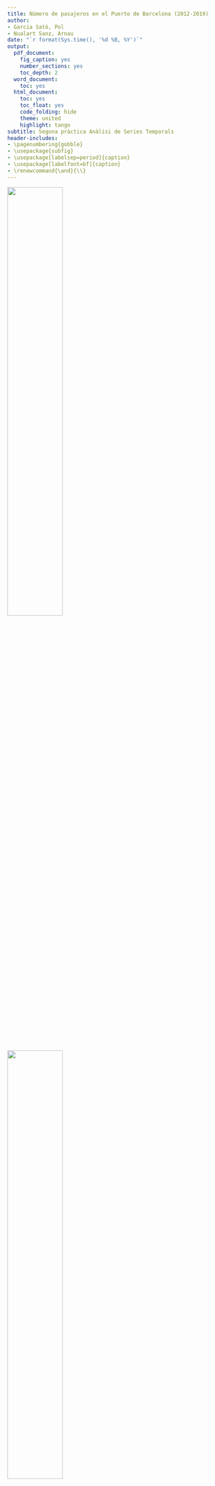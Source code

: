 ---
title: Número de pasajeros en el Puerto de Barcelona (2012-2019)
author:
- Garcia Sató, Pol
- Nualart Sanz, Arnau
date: "`r format(Sys.time(), '%d %B, %Y')`"
output:
  pdf_document:
    fig_caption: yes
    number_sections: yes
    toc_depth: 2
  word_document:
    toc: yes
  html_document:
    toc: yes
    toc_float: yes
    code_folding: hide
    theme: united
    highlight: tango
subtitle: Segona pràctica Anàlisi de Series Temporals
header-includes:
- \pagenumbering{gobble}
- \usepackage{subfig}
- \usepackage[labelsep=period]{caption}
- \usepackage[labelfont=bf]{caption}
- \renewcommand{\and}{\\}
---


```{=tex}
\renewcommand{\contentsname}{Índex}
\renewcommand{\figurename}{Figura}
\renewcommand{\tablename}{Taula}
```
\captionsetup{width=.75\textwidth}

\vspace{120mm}

<left> 
![](C:/Users/polgs/Desktop/Grau estadística UB/4rt de #carrera/1er Quadrimestre/AnalisisSeriesTemporals/Entrega2/Imatges/ub.png){width="50%"}

</left> <right> 
![](C:/Users/polgs/Desktop/Grau estadística UB/4rt de carrera/1er Quadrimestre/AnalisisSeriesTemporals/Entrega2/Imatges/upc.png){width="50%"}
</right>

\newpage



```{=tex}
\begin{center}
El objetivo de este informe es ver el comportamiento del número de pasajeros en el puerto de Barcelona durante los años 2012 - 2019 y hacer una predicción para el período 2020 - 2022 si no se tuvieran en cuenta los efectos causados por la pandemia del SARS-CoV-2. 
Se observa que los datos presentan tendencia creciente y estacionalidad multiplicativa. Es decir, con el paso de los años la demanda fue aumentando. Además, hay un claro patrón estacional que muestra que en los meses de verano el número es superior a los meses de otoño e invierno. 
En cuanto a la predicción, la demanda sigue aumentando de manera multiplicativa y siguiendo el mismo patrón estacional. 
\end{center}
```
 
\pagebreak

\tableofcontents

\pagebreak

# Introducció

## Descripción del entorno y el problema - motivación del trabajo

Desde el estallido de la pandemia del SARS-CoV-2 las preferencias de la población respecto a sus destinos vacacionales parecen haber cambiado. Actualmente, los viajeros están más interesados en lugares naturales, al aire libre, debido a que en la época del confinamiento mucha parte de la población se sintió agobiada dentro de sus hogares. Adicionalmente, los españoles se han centrado en un turismo nacional debido a la situación de crisis sanitaria que estamos viviendo. Así pues, el número de pasajeros en el Puerto de Barcelona puede haber disminuido drásticamente ya que los cruceros son espacios cerrados y suelen ser vacaciones internacionales.

El objetivo principal de este informe es ver cuál era el comportamiento del número de pasajeros en el Puerto de Barcelona, ya sean de cruceros como de ferris, en los años anteriores a la pandemia. De esta manera se podrá ver de manera correcta la tendencia creciente que se tenía antes de la crisis sin tener en cuenta la posible caída debida a la pandemia.

Para la elección de los años analizados, se ha evitado estudiar aquellos momentos temporales en los que había un factor condicionante. Por tanto, los datos tomados dejan fuera la crisis económica del 2008 y la pandemia del 2020. También tendremos en cuenta que a principios del 2012 hubo el desastre de la naviera italiana Costa Concordia con 32 muertos, lo cual hizo que hubiera un descenso significativo en el número de pasajeros en los cruceros del Mediterráneo. Teniendo esto en cuenta, solo se han seleccionado los datos mensuales pertenecientes al espacio temporal comprendido entre 2012 y 2019, ambos períodos incluidos.

\medskip

## Definición precisa de la variable

La variable a estudiar es el número de pasajeros que llegan al Puerto de Barcelona durante el periodo ya comentado anteriormente. Cabe destacar que esta variable recoge tanto el número de llegadas internas (nacionales) como externas (internacionales).

## Descripción de la fuente de información

Los datos han sido extraídos de los casos propuestos del repositorio que precisamos en el CV de la UB. Provienen de la web del Ministerio del Fomento (http://www.fomento.gob.es) en el apartado Ministerio de Fomento / Marítimo / Información Estadística y corresponden al número de pasajeros que llegan al Puerto de Barcelona.

## Resumen de la estructura del trabajo 

El estudio sigue el siguiente esquema:

- _Aplicación empírica_

En este apartado se observan cuáles son las características principales de la serie (media, varianza, tendencia, estacionalidad, residuos,. . . ). Es decir, se analiza descriptivamente la serie para así tener un conocimiento previo de los datos.

- _Metodología de alisado_

A partir del análisis realizado en el apartado anterior se decide qué tipo de serie se ajusta mejor a nuestros datos. A partir de aquí, se hace una predicción para observar cuál sería el número de viajeros en alojamientos rurales en los próximos años si no existiera ningún factor condicionante que actuará como brecha, en el caso expuesto, si no existiera la pandemia del Covid-19. 

\medskip

# Aplicación empírica
## Análisis descriptivo de la serie

El análisis descriptivo de los datos seleccionados comenzará con una herramienta visual, un gráfico que permitirá observar la distribución de éstos a lo largo de los 8 años estudiados. 
El gráfico temporal tiene la siguiente forma:

```{r setup, include = FALSE}
knitr::opts_chunk$set(
	echo = TRUE,
	message = FALSE,
	warning = FALSE
)
```

```{r echo = FALSE, fig.align = 'center', fig.dim=c(7, 4)}
serie=window(ts(read.table("PasajeBCN.dat"),start=1997,freq=12),start=2009)
plot(serie, main = "Ocupacion en alojamientos de turismo rural en España")
abline(v = 2009:2019, col = 4, lty = 3)
```

Como ya se explicó con detalle en la práctica 1, la serie estudiada presenta una tendencia creciente y una estacionalidad multiplicativa de orden s = 12. 

## Identificación del modelo
### Transformación de la serie temporal en una serie estacionaria

Para que la serie estudiada sea estacionaria estudiaremos que la varianza sea constante, que no exista componente estacional y que presente una media constante.

**Varianza constante**

Se dispone de dos soportes gráficos que permiten ver si la varianza de la serie es constante o no: *Gráfico medias vs varianzas* y *Boxplot por periodos*. 

```{r echo = FALSE, fig.align='center', fig.dim = c(7, 2.9)}
par(mfrow=c(1,2))
m = apply(matrix(serie,ncol=12),2,mean)
v = apply(matrix(serie,ncol=12),2,var)
plot(v~m,main="Mean-Variance plot")
boxplot(serie~floor(time(serie)), main = "Boxplot")
```

En el primer gráfico podemos observar que, a medida que aumenta la media,  también lo hace la varianza. Lo mismo podemos decir en el segundo gráfico boxplot, donde el rango intercuartílico aumenta al mismo paso que aumenta el nivel de la serie.

Entonces podemos concluir que la varianza de la serie no es constante. Para que lo sea, usaremos una transformación logarítmica graficando de nuevo los datos.

```{r echo = FALSE, fig.dim = c(5.5, 3), fig.align='center'}
lnserie=log(serie)
plot(lnserie,type="o")
```

Ahora sí podríamos decir que la varianza de la serie se ha estabilizado al aplicar la transformación logaritmica. 

\medskip

**Patrón estacional**

Para saber si existe patrón estacional usaremos la función `monthplot`, que calcula la media en cada orden estacional. En nuestro caso, mensualmente.

```{r echo = FALSE, fig.align='center', fig.dim = c(5.5, 3)}
monthplot(lnserie)
```

Vemos claramente que hay irregularidades en la media para cada mes, ya que no hay equilibrio en sus líneas horizonales. Por lo que podemos decir que la serie presenta un patrón estacional de orden s=12, como se ha dicho anteriormente. Para poder eliminarlo, se realiza una diferenciación estacional (D = 1), es decir, se restan las observaciones del patrón estacional anterior. Por tanto, se eliminarán S = 12 observaciones, las 12 primeras. 

```{r echo = FALSE}
d12lnserie<-diff(lnserie,lag=12)
```

Volvemos a utilizar la función `monthplot` sobre la serie diferenciada estacionalmente para comprobar que se haya eliminado el patrón estacional.

```{r echo = FALSE, fig.dim = c(5.5, 2.7), fig.align='center'}
monthplot(d12lnserie)
```

Vemos que, efectivamente, se han estabilizado las medias de cada mes, por lo que podemos afirmar que hemos eliminado el patrón estacional.

\medskip

**Media constante**

Se obtiene el gráfico temporal de la serie en escala logarítmica y con una diferenciación estacional. 

```{r echo = FALSE, fig.align='center', fig.dim = c(5.5, 2.7)}
plot(d12lnserie,main="d12lnserie")
abline(h=0)
abline(h=mean(d12lnserie), col=2)
```

Podemos ver que la media de la serie parece constante pero no llega al valor nulo deseado. Por ello, haremos una diferenciación regular (d=1) y volveremos a graficar la serie para verificar que es 0.

```{r echo = FALSE}
d1d12lnserie <- diff(d12lnserie)
```

```{r echo = FALSE, fig.align='center', fig.dim = c(5.5, 2.7)}
plot(d1d12lnserie,main="d1d12lnserie")
abline(h=0)
abline(h=mean(d1d12lnserie), col=2)
```
Ahora podemos ver como la media sí tiene valor nulo pero para comprobar que la serie no presenta sobrediferenciación compararemos las varianzas de las tres transformaciones.

```{r echo = FALSE}
(v1 <- var(lnserie))
(v2 <- var(d12lnserie))
(v3 <- var(d1d12lnserie))
```

| Modelo   | lnserie | d12lnserie | d1d12lnserie |
|----------|---------|------------|--------------|
| Varianza | `r v1`  | `r v2`     | `r v3`       |

Se observa que la segunda serie presenta una menor varianza pero no se aleja significativamente de la tercera y, como deseábamos tener un valor nulo de la media, nos quedamos con esta.


### Identificación de modelos pausibles

Para identificar algunos modelos graficamos el ACF y el PACF de la serie estacionaria. En el siguiente gráfico se muestra en color rojo los "s" rezagos estacionales de la función (P)ACF. En negro, todos los rezagos regulares. 

```{r echo = FALSE, fig.align='center', fig.dim = c(7, 3)}
par(mfrow=c(1,2))
acf(d1d12lnserie,ylim=c(-1,1),lag.max=60,col=c(2,rep(1,11)),lwd=2)
pacf(d1d12lnserie,ylim=c(-1,1),lag.max=60,col=c(rep(1,11), 2),lwd=2)
```

Podemos confirmar que se ha llegado a la serie estacionaria ya que los valores de ACF disminuyen hacia el 0.





Observando las gráficas se concluye que: 

- *Opciones para la parte regular*: MA(1), AR(2)

- *Opciones para la parte estacional*: SMA(1), SAR(1) con S=12

Todas ellas con las diferenciaciones aplicadas, una regular (d = 1) y otra estacional (D = 1 con S = 12). 

Así pues, se obtienen 4 posibles combinaciones, 4 modelos propuestos. 

\pagebreak

### Forma compacta y usando el operador de retardo B de los modelos identificados

$W_t = (1-B)^d(1-B^S)^D ln(W_t)$

\medskip

\underline{Modelo 1:}  $MA(1)SMA(1)_{12}$ para $W_t$

Forma compacta de modelo ARIMA para $ln(X_t)$

$(1-B)(1-B^{12}) ln(X_t) = \theta_1(B)\Theta_1(B^{12})Z_t, d = 1,\; y \; D = 1 \; con \; S = 12$

Sustituyendo cada polinomio característico se obtiene:

$(1-B)(1-B^{12}) ln(X_t) = (1+\theta_1B)(1+\Theta_1B^{12})Z_t$

\medskip

\underline{Modelo 2:} $AR(2)SMA(1)_{12}$ para $W_t$

Forma compacta de modelo ARIMA para $ln(X_t)$

$\phi_2(B) (1-B)(1-B^{12}) ln(X_t) = \Theta_1(B^{12})Z_t, d = 1,\; y \; D = 1 \; con \; S = 12$

Sustituyendo cada polinomio característico se obtiene:

$(1-\phi_1B-\phi_2B^2)(1-B)(1-B^{12}) ln(X_t) = (1+\Theta_1B^{12})Z_t$

\medskip

\underline{Modelo 3:} $MA(1)SAR(1)_{12}$ para $W_t$ 

Forma compacta de modelo ARIMA para $ln(X_t)$

$(1-\phi_1B^{12})(1-B)(1-B^{12}) ln(X_t) =\theta_1(B)Z_t, d = 1,\; y \; D = 1 \; con \; S = 12$

Sustituyendo cada polinomio característico se obtiene:

$(1-\phi_1B^{12})(1-B)(1-B^{12}) ln(X_t) = (1+\theta_1B)Z_t$

\medskip

\underline{Modelo 4:} $AR(2)SAR(1)_{12}$ para $W_t$

Forma compacta de modelo ARIMA para $ln(X_t)$

$\phi_2(B)(1-\phi_1B^{12})(1-B)(1-B^{12}) ln(X_t) = Z_t, d = 1,\; y \; D = 1 \; con \; S = 12$

Sustituyendo cada polinomio característico se obtiene:

$(1-\phi_1B-\phi_2B^2)(1-\phi_1B^{12})(1-B)(1-B^{12}) ln(X_t) = Z_t$

## Estimación de los modelos

Una vez se han expusto los modelos posibles, se procede a realizar su estimación a partir de la funció `arima`. Cabe destacar que dicha estimación se hará para la serie estacionaria y para la serie no estacionaria. Así pues, en total se verán seis modelos. Además, se calcularan los `T-ratios` para cada uno de los coeficientes. Éstos, deberán tomar un valor superior a 2 para que sean necesarios en la explicación de los datos. Por contra, si son inferiores a 2, no seran necesarios. Por esta misma razón, en los modelos de la serie estacionaria, se quiere que el valor del `intercept` salga no significativo, ya que se ha realizado una diferenciación regular extra para conseguir este mismo propòsito, que la media, el `intercept`, sea igual a 0. 

\medskip

### Modelo 1A, MA(1)SMA(1)$_{12}$

Se impone a la serie estacional  `d1d12lnserie` el modelo identificado: ARIMA(0, 0, 1)(0, 0, 1)$_{12}$.

```{r echo = FALSE}
mod1A = arima(d1d12lnserie, order = c(0,0,1), seasonal = list(order = c(0,0,1), period=12))
```

Se calculan los T-ratios para cada coeficiente para ver cuáles son estadísticamente significativos:

```{r echo = FALSE}
cat("Modelo 1a \n T-ratios:",round(mod1A$coef/sqrt(diag(mod1A$var.coef)),2))
```
El T-ratio del `intercept` es menor a 2, así que se plantea el modelo sin este coeficiente.

\medskip

### Modelo 1B, usando la serie no-estacionaria $ln(X_t)$ (lnserie)

Se elimina el coeficiente `intercept`, estimando el modelo con la serie original en logaritmos (sin aplicar ninguna diferenciación).

```{r echo = FALSE}
mod1B = arima(lnserie, order = c(0,1,1), seasonal = list(order = c(0,1,1), period=12))
```

Se calculan los T-ratios para cada coeficiente para ver cuáles son estadísticamente significativos:

```{r echo = FALSE}
cat("Modelo 1b \nT-ratios:",round(mod1B$coef/sqrt(diag(mod1B$var.coef)),2))
```
Todos los coeficientes son estadísticamente significativos, no es necesario eliminar nada más. Se calcula el AIC de los modelos con y sin `intercept` para saber cuál de ellos tiene un valor menor de esta medida.

| Modelo    | AIC             |
|-----------|-----------------|
| Con `intercept` | `r AIC(mod1A)`  |
| Sin `intercept` | `r AIC(mod1B)` |

Es mejor el modelo con `intercept`, aunque la diferencia entre ambos modelos es muy pequeña.

\medskip

### Modelo 2A, AR(2)SMA(1)$_{12}$

Se impone a la serie estacional  `d1d12lnserie` el modelo identificado: ARIMA(2, 0, 0)(0, 0, 1)$_{12}$

```{r echo = FALSE}
mod2A = arima(d1d12lnserie, order = c(2,0,0), seasonal = list(order = c(0,0,1), period=12))
```

Se calculan los T-ratios para cada coeficiente para ver cuáles son estadísticamente significativos:

```{r echo = FALSE}
cat("Modelo 2a \nT-ratios:",round(mod2A$coef/sqrt(diag(mod2A$var.coef)),2))
```

El T-ratio del `intercept` es menor a 2, así que se plantea el modelo sin este coeficiente.

\medskip

### Modelo 2B, usando la serie no-estacionaria $ln(X_t)$ (lnserie)

Se elimina el coeficiente `intercept`, estimando el modelo con la serie original en logaritmos (sin ninguna diferenciación).

```{r echo = FALSE}
mod2B = arima(lnserie, order = c(2,1,0), seasonal = list(order = c(0,1,1), period=12))
```

Se calculan los T-ratios para cada coeficiente para ver cuáles son estadísticamente significativos:

```{r echo = FALSE}
cat("Modelo 2b \nT-ratios:",round(mod2B$coef/sqrt(diag(mod2B$var.coef)),2))
```

Todos los coeficientes son estadísticamente significativos, no es necesario eliminar nada más. Se calcula el AIC de los modelos con y sin `intercept` para saber cuál de ellos tiene un valor menor de esta medida.

| Modelo    | AIC             |
|-----------|-----------------|
| Con `intercept` | `r AIC(mod2A)`  |
| Sin `intercept` | `r AIC(mod2B)` |

Es mejor el modelo con `intercept`, aunque la diferencia entre ambos modelos es muy pequeña.

\medskip

### Modelo 3A, MA(1)SAR(1)$_{12}$

Se impone a la serie estacional `d1d12lnserie`el modelo identificado: ARIMA(0, 0, 1)(1, 0, 0)$_{12}$

```{r echo = FALSE}
mod3A = arima(d1d12lnserie, order = c(0,0,1), seasonal = list(order = c(1,0,0), period=12))
```

Se calculan los T-ratios para cada coeficiente para ver cuáles son estadísticamente significativos:

```{r echo = FALSE}
cat("Modelo 3a \nT-ratios:",round(mod3A$coef/sqrt(diag(mod3A$var.coef)),2))
```

El T-ratio del `intercept` es menor a 2, así que se plantea el modelo sin este coeficiente.

\medskip

### Modelo 3B, usando la serie no-estacionaria $ln(X_t)$ (lnserie)

```{r echo = FALSE}
mod3B = arima(lnserie, order = c(0,1,1), seasonal = list(order = c(1,1,0), period=12))
```

Se calculan los T-ratios para cada coeficiente para ver cuáles son estadísticamente significativos:

```{r echo = FALSE}
cat("Modelo 3b \nT-ratios:",round(mod3B$coef/sqrt(diag(mod3B$var.coef)),2))
```

No es necesario eliminar nada más. Se calcula el AIC de los modelos con y sin `intercept`, para saber cuál de ellos tiene un menor valor de esta medida.

| Modelo    | AIC             |
|-----------|-----------------|
| Con `intercept` | `r AIC(mod3A)`  |
| Sin `intercept` | `r AIC(mod3B)` |

En este caso, es mejor el modelo sin `intercept`, aunque la diferencia entre ambos modelos es muy pequeña.

\medskip

### Modelo 4A, AR(2)SAR(1)$_{12}$

Se impone a la serie estacional `d1d12lnserie` el modelo identificado: ARIMA(2, 0, 0)(1, 0, 0)$_{12}$

```{r echo = FALSE}
mod4A = arima(d1d12lnserie, order = c(2,0,0), seasonal = list(order = c(1,0,0), period=12))
```

Se calculan los T-ratios para cada coeficiente para ver cuáles son estadísticamente significativos:

```{r echo = FALSE}
cat("Modelo 4a \nT-ratios:",round(mod4A$coef/sqrt(diag(mod4A$var.coef)),2))
```

El T-ratio del `intercept` es menor a 2, así que se plantea el modelo sin este coeficiente.

\medskip

### Modelo 4B, usando la serie no-estacionaria $ln(X_t)$ (lnserie)

```{r echo = FALSE}
mod4B = arima(lnserie, order = c(2,1,0), seasonal = list(order = c(1,1,0), period=12))
```

Se calculan los T-ratios para cada coeficiente para ver cuáles son estadísticamente significativos:

```{r echo = FALSE}
cat("Modelo 4b \nT-ratios:",round(mod4B$coef/sqrt(diag(mod4B$var.coef)),2))
```

No es necesario eliminar nada más. Se calcula el AIC de los modelos con y sin `intercept`, para saber cuál de ellos tiene un menor valor de esta medida.

| Modelo    | AIC             |
|-----------|-----------------|
| Con `intercept` | `r AIC(mod4A)`  |
| Sin `intercept` | `r AIC(mod4B)` |

En este caso, es mejor el modelo sin `intercept`, aunque la diferencia entre ambos modelos es muy pequeña.

\medskip

### Tabla resumen

Realizamos una tabla resumen para los cuatro modelos definitivos con el objetivo de poder ver de forma más clara la comparación entre ellos.

\medskip

```{r echo = FALSE}
#install.packages("stargazer")
library("stargazer")
stargazer(mod1A, mod2A, mod3A, mod4A, title="Results", type="text", notes.append = FALSE, report = "vtc",
notes = c("t = T-statistic value = coeff/SE(coeff)"), digits = 3,  column.labels = c("1A","2A","3A","4A"))
```

\medskip

En la tabla anterior se observan las estimaciones y los T-ratios de los coeficientes de los 4 modelos estimados. Antes de proceder a la explicación, se recuerda a que hace referencia cada uno de ellos: 

- Modelo 1: $MA(1)SMA(1)_{12}$ 
- Modelo 2: $AR(2)SMA(1)_{12}$
- Modelo 3: $MA(1)SAR(1)_{12}$
- Modelo 4: $AR(2)SAR(1)_{12}$
- Modelos A: estimación con la serie estacionaria
- Modelos B: estimación con la serie NO estacionaria

Como se deseaba, todos los T-ratios son mayores de 2, excepto los que hacen refererencia al `intercept` de la serie estacionaria. Se concluye que todos los coeficientes son necesarios para explicar los datos. 

Observando el críterio del AIC, se puede decir que los mejores modelos son aquellos que tienen un valor menor en esta medida de calidad relativa. Así pues, a partir de ahora, solo se seguirán estudiando los modelos 1A y 2A ya que son estos los que tienen un valor más negativo.

\medskip


# Validación de los modelos ajustados

A partir de la comprobación anterior, validaremos los 2 modelos propuestos. Para que puedan ser validados seguiremos los siguientes pasos:

- Los residuos tienen que tener varianza constante y ser normales e independientes
- En el ACF y PACF de los residuos se tiene que observar que estos se distribuyen como un `Ruido Blanco`. 
- El modelo debe de ser causal e invertible

```{r echo = FALSE}
validation_grafic <- function(model, dades){
  
s = frequency(get(model$series))
resid = model$residuals
par(mfrow = c(2, 2), mar = c(3, 3, 3, 3))

#Residuals plot
par(mfrow=c(1,2))
plot(resid, main = "Residuals")
abline(h = 0)
abline(h = c(-3*sd(resid, na.rm = T), 3*sd(resid, na.rm = T)), lty = 3, col = 4)

#Square Root of absolute values of residuals (Homocedasticity)
scatter.smooth(sqrt(abs(resid)), main = "Square Root of Absolute residuals",
lpars = list(col = 2))

#Normal plot of residuals
par(mfrow=c(1,2))
qqnorm(resid)
qqline(resid, col = 2, lwd = 2)

#Histogram of residuals with normal curve
hist(resid, breaks = 20, freq = F)
curve(dnorm(x, mean = mean(resid, na.rm = T), sd = sd(resid, na.rm = T)), col = 2, add = T)
}
```

```{r echo = FALSE}
validation_test_homoce <- function(model, dades){

suppressMessages(require(lmtest, quietly = TRUE, warn.conflicts = FALSE))

##Breusch-Pagan test (vs. order)
obs = get(model$series)
print(bptest(resid(model)~I(1:length(resid(model)))))

##Breusch-Pagan test (vs. predictions)
obs = get(model$series)
print(bptest(resid(model)~I(obs-resid(model))))
}
```

```{r echo = FALSE}
validation_test_normal <- function(model, dades){
  
##Shapiro-Wilks Normality test
print(shapiro.test(resid(model)))
suppressMessages(require(nortest, quietly = TRUE, warn.conflicts = FALSE))

##Anderson-Darling test
print(ad.test(resid(model)))
suppressMessages(require(tseries, quietly = TRUE, warn.conflicts = FALSE))

##Jarque-Bera test
print(jarque.bera.test(na.omit(c(resid(model)))))
}
```

```{r echo = FALSE}
validation_test_indepen <- function(model, dades){
s = frequency(get(model$series))
resid = model$residuals
 
##Durbin-Watson test
print(dwtest(resid(model)~I(1:length(resid(model)))))

##Ljung-Box test
cat("\nLjung-Box test\n")
print(t(apply(matrix(c(1:4, (1:4)*s)), 1, function(el) {
te = Box.test(resid(model), type = "Ljung-Box", lag = el)
c(lag = (te$parameter), statistic = te$statistic[[1]], p.value = te$p.value)})))
}
```


```{r echo = FALSE}
validation_acf_pacf <- function(model, dades){
  s = frequency(get(model$series))
  resid = model$residuals
  #ACF & PACF of residuals
  par(mfrow=c(1,2))
  acf(resid,ylim=c(-1,1),lag.max=60,col=c(2,rep(1,s-1)),lwd=1)
  pacf(resid,ylim=c(-1,1),lag.max=60,col=c(rep(1,s-1),2),lwd=1)
  par(mfrow=c(1,1))
  
  #ACF & PACF of square residuals 
  par(mfrow=c(1,2))
  acf(resid^2,ylim=c(-1,1),lag.max=60,col=c(2,rep(1,s-1)),lwd=1)
  pacf(resid^2,ylim=c(-1,1),lag.max=60,col=c(rep(1,s-1),2),lwd=1)
  par(mfrow=c(1,1))
}
```



## Validación modelo 1A


```{r echo = FALSE, fig.align='center', fig.dim = c(7, 2)}
model = mod1A        
validation_grafic(model)
```
**Residuals:** Los residuos parecen aleatorios y la mayoría se encuentran dentro de las bandas de confianza, centrados en 0.

**Square Root of Absolute residuals:** La línea roja es constante, por lo tanto la varianza también lo es.

**Normal QQ-Plot:** Hay algunos valores atípicos en las colas.

**Histogram of resid:** Hay algún valor outlier y los datos tienen kurtosis, de manera que no se ajustan bien del todo a una distribución Normal. La kurtosis puede ser debida a la presencia de outliers. Es asimétrica y tiende a la derecha.

*Conclusión:* Parece que la varianza es constante y hay presencia de atípicos en los residuos.

\medskip

Realizamos el test de Breusch-Pagan y contrastamos las siguientes hipótesis:

- $H_0$: Los residuos son homocedasticos
- $H_1$: Los residuos no son homocedasticos

```{r echo = FALSE, results = 'hide'}
validation_test_homoce(model)
```
Obtenemos un p-valor superior a 0.05, así que afirmamos que los residuos son homocedasticos.

\medskip 

Realizamos los tests de Shapiro-Wilk, Anderson-Darling y Jarque Bera y contrastamos las siguientes hipótesis:

- $H_0$: Los residuos son normales
- $H_1$: Los residuos no son normales

```{r echo = FALSE, results = 'hide'}
validation_test_normal(model)
```
Obtenemos p-valores superiores a 0.05, así que afirmamos que los residuos son normales. Hay que tener en cuenta que los tests de Normalidad son muy sensibles a valores atípicos, de manera que se prestará más atención al gráfico QQ-plot, donde se ha visto que los residuos centrales si cumplen la normalidad pero los pertenecientes a las colas no. 

\medskip

A continuación contrastamos las siguientes hipótesis:

*Durbin-Watson test*

- $H_0$: No hay autocorrelación en los residuos en el retardo k
- $H_1$: Hay autocorrelación en los residuos en el retardo k

Se obtiene un p-valor superior a 0.05, así que afirmamos que no hay autocorrelación en los residuos.

*Ljung-Box test*

- $H_0$: No hay autocorrelación hasta el retardo k
- $H_1$: Hay autocorrelación hasta el retardo k

```{r echo = FALSE, results = 'hide'}
validation_test_indepen(model)
```

Se obtiene un p-valor superior a 0.05 en el retardo (lag) 36. Tal y como está programada la función significa que como mínimo hasta el retardo 48 no hay una estructura de autocorrelación.

\medskip

```{r echo = FALSE, fig.align='center', fig.dim = c(7, 3)}
validation_acf_pacf(model)
```

Con los gráficos ACF y PACF de los residuos se reafirma el resultado del test de Durbin-Watson: No hay autocorrelación en los residuos, ya que todos los retardos se encuentran dentro de las bandas de confianza.

En los gráficos ACF y PACF de los residuos al cuadrado tampoco se observa autocorrelación. Así pues, se puede afirmar que no hay presencia de outliers ni hay volatilidad.

\medskip


## Validación modelo 2A

```{r echo = FALSE, fig.align='center', fig.dim = c(7, 2)}
model = mod2A
validation_grafic(model)
```
**Residuals:** Los residuos parecen aleatorios y la mayoría se encuentran dentro de las bandas de confianza, centrados en 0.

**Square Root of Absolute residuals:** La línea roja es ligeramente constante, por lo tanto la varianza también lo es.

**Normal QQ-Plot:** Hay algunos valores atípicos en las colas.

**Histogram of resid:** Hay algún valor outlier, sobretodo en la cola izquierda. La parte central tampoco ajusta bien una distribución Normal, pues los datos están desplazados hacia la izquierda.

*Conclusión:* Parece que la varianza es constante y hay presencia de atípicos en los residuos.

\medskip

A continuación se realiza el test de Breusch-Pagan y se contrastan las siguientes hipótesis:

- $H_0$: Los residuos son homocedasticos
- $H_1$: Los residuos no son homocedasticos

```{r echo = FALSE, results = 'hide'}
validation_test_homoce(model)
```
Se obtiene un p-valor superior a 0.05, así que se afirma que los residuos son homocedasticos.

\medskip 

A continuación se realizan los tests de Shapiro-Wilk, Anderson-Darlin y Jarque Bera y se contrastan las siguientes hipótesis:

- $H_0$: Los residuos son normales
- $H_1$: Los residuos no son normales

```{r echo = FALSE, results = 'hide'}
validation_test_normal(model)
```
Se obtienen p-valores superiores a 0.05, así que se afirma que los residuos son normales. Hay que tener en cuenta que los tests de Normalidad son muy sensibles a valores atípicos, de manera que se prestará más atención al gráfico QQ-plot, donde se ha visto que los residuos centrales si cumplen la normalidad pero los pertenecientes a las colas no. 

\medskip

A continuación se contrastan las siguientes hipótesis:

*Durbin-Watson test*

- $H_0$: No hay autocorrelación en los residuos en el retardo k
- $H_1$: Hay autocorrelación en los residuos en el retardo k

Se obtiene un p-valor superior a 0.05, así que se afirma que no hay autocorrelación en los residuos.

*Ljung-Box test*

- $H_0$: No hay autocorrelación hasta el retardo k
- $H_1$: Hay autocorrelación hasta el retardo k

```{r echo = FALSE, results = 'hide'}
validation_test_indepen(model)
```

Se obtiene un p-valor superior a 0.05 en el retardo (lag) 36. Tal y como está programada la función significa que como mínimo hasta el retardo 48 no hay una estructura de autocorrelación.

```{r echo = FALSE, fig.align='center', fig.dim = c(7, 3)}
validation_acf_pacf(model)
```

Con los gráficos ACF y PACF de los residuos se reafirma el resultado del test de Durbin-Watson: No hay autocorrelación en los residuos, ya que casi todos los retardos se encuentran dentro de las bandas de confianza.

En los gráficos ACF y PACF de los residuos al cuadrado tampoco se observa autocorrelación. Así pues, se puede afirmar que no hay presencia de outliers ni hay volatilidad.

# Predicción de modelos ARIMA ajustados y validados

```{r echo = FALSE}
ultim = c(2018,12)                       #Dic 2018

serie1 = window(serie, end = ultim + c(1,0))  #complete series: 2009-2019
lnserie1 = log(serie1)                   #log transformed    
serie2 = window(serie, end = ultim)         #series without last year obsrvations: 2009-2018
lnserie2 = log(serie2)                   #log transformed
```

## Modelo 1A

### Verificación estabilidad del modelo

Se deja fuera el último año y se crea de nuevo el modelo. Si el modelo es estable, los coeficientes estimados obtenidos con la serie completa y con la serie incompleta son parecidos. Parecidos significa: coeficientes de la misma magnitud, con mismo signo y misma significancia.


```{r echo = FALSE}
# Fit the model to the complete series: lnserie1
(mod1A2 = arima(lnserie1, order = c(0,0,1), seasonal = list(order = c(0,0,1), period=12)))

#Fit the model to the subset series (without 2019 data): lnserie2
(mod1A22 = arima(lnserie2,order = c(0,0,1), seasonal = list(order = c(0,0,1), period=12)))
```
El modelo es estable pues se cumplen las 3 condiciones establecidas.

\medskip

### Predicción out-of-sample y cálculo RMSPE/MAPE

A continuación se grafica la serie completa (sin dejar el último año fuera) y se hace una predicción del último año para ver si el modelo estima correctamente los datos.
```{r echo = FALSE, fig.dim = c(5.25, 2.85), fig.align='center'}
pred = predict(mod1A2, n.ahead=12)                              #outputs point predictions and corresponding standard errors:for year 2019
pr <- ts(c(tail(lnserie2,1),pred$pred),start = ultim, freq=12)  #point predictions

se <- ts(c(0,pred$se), start = ultim, freq=12)                   #Standard errors for point predictions

#Prediction Intervals (back transformed to original scale using exp-function)
tl <- ts(exp(pr-1.96*se), start = ultim, freq = 12)
tu <- ts(exp(pr+1.96*se), start = ultim, freq = 12)
pr <- ts(exp(pr), start = ultim, freq = 12)             #predictions in original scale

#Plot of the original airbcn series (thousands) and out-of-sample predictions: only time window 2015-2019 shown
ts.plot(serie,tl,tu,pr,lty=c(1,2,2,1),col=c(1,4,4,2),xlim=ultim[1]+c(-3,+2),type="o",main="Model ARIMA(0,0,1)(0,0,1)_{12}")
abline(v=(ultim[1]-3):(ultim[1]+2),lty=3,col=4)
```
El modelo propuesto estima de manera regular los datos (estimación en color rojo). Aunque, los datos reales se encuentran dentro de las bandas de confianza (estimaciones en color azul). 

\medskip

**Cálculo de medidas RMSPE/MAPE y mean Length**
```{r echo = FALSE}
obs=window(serie,start=ultim)

mod.EQM1=sqrt(sum(((obs-pr)/obs)^2)/12)   # Error = obs - pred
mod.EAM1=sum(abs(obs-pr)/obs)/12
mod.ML1=sum(tu-tl)/12
```

| Medida | Valor |
|-----|--------------|
| EQM | `r mod.EQM1` |
| EAM | `r mod.EAM1` |


\medskip


## Modelo 2A

### Verificación estabilidad del modelo

Para comprobar si el modelo es estable se usa el mismo criterio explicado en el modelo 1A.

```{r echo = FALSE}
# Fit the model to the complete series: lnserie1
(mod2A = arima(lnserie1, order = c(2,0,0), seasonal = list(order = c(0,0,1), period=12)))

#Fit the model to the subset series (without 2019 data): lnserie2
(mod2A2 = arima(lnserie2, order = c(2,0,0), seasonal = list(order = c(0,0,1), period=12)))
```
El modelo es estable pues se cumplen las 3 condiciones establecidas.

>

### Predicción out-of-sample y cálculo RMSPE/MAPE

A continuación se grafica la serie completa (sin dejar el último año fuera) y se hace una predicción del último año para ver si el modelo estima correctamente los datos.

```{r echo = FALSE, fig.dim = c(5.5, 3), fig.align='center'}
pred = predict(mod2A, n.ahead=12)                              #outputs point predictions and corresponding standard errors:for year 2019
pr <- ts(c(tail(lnserie2,1),pred$pred),start = ultim, freq=12)  #point predictions

se <- ts(c(0,pred$se), start = ultim, freq=12)                   #Standard errors for point predictions

#Prediction Intervals (back transformed to original scale using exp-function)
tl <- ts(exp(pr-1.96*se), start = ultim, freq = 12)
tu <- ts(exp(pr+1.96*se), start = ultim, freq = 12)
pr <- ts(exp(pr), start = ultim, freq = 12)             #predictions in original scale

#Plot of the original airbcn series (thousands) and out-of-sample predictions: only time window 2015-2019 shown
ts.plot(serie,tl,tu,pr,lty=c(1,2,2,1),col=c(1,4,4,2),xlim=ultim[1]+c(-3,+2),type="o",main="Model ARIMA(2,0,0)(0,0,1)_{12}")
abline(v=(ultim[1]-3):(ultim[1]+2),lty=3,col=4)
```

Igual que en el modelo 1A, la estimación no es muy cercana a los valores reales pero las bandas de confianza ajustan bien los datos reales.

\pagebreak

**Cálculo de medidas RMSPE/MAPE y mean Length**
```{r echo = FALSE}
obs=window(serie,start=ultim)
mod.EQM2=sqrt(sum(((obs-pr)/obs)^2)/12)   # Error = obs - pred
mod.EAM2=sum(abs(obs-pr)/obs)/12
mod.ML2=sum(tu-tl)/12
```


| Medida | Valor |
|-----|--------------|
| EQM | `r mod.EQM2` |
| EAM | `r mod.EAM2` |

# Selección del mejor modelo 

Una vez vistas las validaciones de los modelos y el análisis de sus capacidades predictivas, se debe elegir un solo modelo con el que se llevará a cabo el objetivo principal del presente estudio, la realización de la predicción a largo plazo. 

Así pues, en este punto del estudio, es necesario comparar las medidas de adecuación a los datos (AIC) y sus capacidades de predicción, dando más importancia a estas últimas, con el fin de seleccionar un solo modelo, el mejor entre los dos propuestos. 

Para ello, se realiza una tabla con los valores más importantes a tener en cuenta. 


```{r echo = FALSE}
selection=function(model){
 s=frequency(get(model$series))
  resid=model$residuals
  par(mfrow=c(2,2),mar=c(3,3,3,3))

resumen<-data.frame(Pruebas=1:5)
colnames(resumen)<-paste0("mod1B")
rownames(resumen)<-c("Log Likelihood","AIC","RMSPE", "MAPE","Mean Length")
        
  resumen[1,1]=model$loglik
  resumen[2,1]=model$aic
  resumen[3,1]=NA
  resumen[4,1]=NA
  resumen[5,1]=NA
  return(resumen)
}
```

```{r echo = FALSE}
model = mod1A
resumen1 <- selection(model)
colnames(resumen1) <- c("mod1A")
resumen1[3,1] = mod.EQM1
resumen1[4,1] = mod.EAM1
resumen1[5,1] = mod.ML1 

model = mod2A
resumen2 <- selection(model)
colnames(resumen2) <- c("mod2A")
resumen2[3,1] = mod.EQM2
resumen2[4,1] = mod.EAM2
resumen2[5,1] = mod.ML2


tablef<-cbind.data.frame(resumen1,resumen2)
stargazer(tablef, summary=FALSE, type="text")
```

En cuanto a la medida de adecuación a los datos, se observa que el modelo 1A es preferible al 2A, ya que éste tiene un AIC menor. Para la capacidad predictiva realmente no importa qual escogamos ya que el error es de 28% en el caso del EQM y un 25% en EAM. Sin embargo, respecto el EAM, el mod2A lo tiene un 1% superior por lo tanto es mejor el modelo 1A. Cabe destacar que ambos modelos tienen un error en la capacidad predictiva superior al 25%, por lo que se concluye que los dos son bastante regulares. Además, existe otra medida comparable entre modelos: la amplitud de la predicción. Este valor, interesa que sea pequeño, pues querrá decir que el intervalo de confianza de los valores predichos estará más acotado, será más estrecho. Observando la tabla anterior, se puede decir que el modelo 1A tiene una amplitud de predicción bastante menor que la del modelo 2A. 

Así pues, después de toda esta explicación, se concluye que el mejor modelo para realizar la predicción a largo plazo es el modelo 1A, ya que es el que tiene menor AIC y menor amplitud de predicción. 

Antes de pasar a realizar la predicción, es necesario recordar la expresión del modelo elegido. Esta era la siguiente: $MA(1)SMA(1)_{12}$.

\medskip 


### Realización predicción a largo plazo

Una vez seleccionado el mejor modelo, se procede a realizar la predicción. Para llevarla a cabo, se cogen los valores de la serie completa y se estima el número de pasajeros en el puerto de barcelona que hubiera habido en el año 2020 si no hubiera existido la pandemia del Covid-19. 

```{r echo = FALSE, fig.align='center'}
##### Previsions a llarg termini amb el model complet ######

pred=predict(mod1A2,n.ahead=12)
pr<-ts(c(tail(lnserie,1),pred$pred),start=ultim+c(1,0),freq=12) #starts Dec 2019!
se<-ts(c(0,pred$se),start=ultim+c(1,0),freq=12)

#Intervals
tl1<-ts(exp(pr-1.96*se),start=ultim+c(1,0),freq=12)
tu1<-ts(exp(pr+1.96*se),start=ultim+c(1,0),freq=12)
pr1<-ts(exp(pr),start=ultim+c(1,0),freq=12)

ts.plot(serie,tl1,tu1,pr1,lty=c(1,2,2,1),col=c(1,4,4,2),xlim=c(ultim[1]-3,ultim[1]+3),type="o",main="Model ARIMA(0,0,1)(0,0,1)_12")
abline(v=(ultim[1]-3):(ultim[1]+3),lty=3,col=4)
```
Se observa que la predicción en un tiempo extrapolable al de los datos sigue el mismo patrón que lo visto hasta el momento pero con una disminución en la tendencia lineal. Parece ser que se sigue el patron de los años anteriores pero en una escala mucho menor.

Por tanto, gracias a la predicción observada, se puede decir que ya se ha cumplido el objetivo principal del estudio. 

\pagebreak
